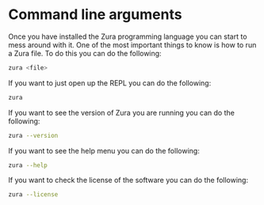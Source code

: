# Command line arguments

Once you have installed the Zura programming language you can start to mess around with it. 
One of the most important things to know is how to run a Zura file. To do this you can do the following:

```bash
zura <file>
```

If you want to just open up the REPL you can do the following:

```bash
zura
```

If you want to see the version of Zura you are running you can do the following:

```bash
zura --version
```

If you want to see the help menu you can do the following:

```bash
zura --help
```

If you want to check the license of the software you can do the following:

```bash
zura --license
```
